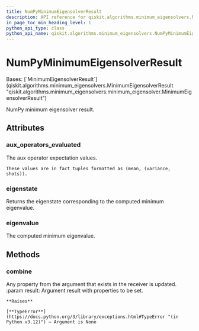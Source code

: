 ```yaml
---
title: NumPyMinimumEigensolverResult
description: API reference for qiskit.algorithms.minimum_eigensolvers.NumPyMinimumEigensolverResult
in_page_toc_min_heading_level: 1
python_api_type: class
python_api_name: qiskit.algorithms.minimum_eigensolvers.NumPyMinimumEigensolverResult
---
```


# NumPyMinimumEigensolverResult

<Class id="qiskit.algorithms.minimum_eigensolvers.NumPyMinimumEigensolverResult" isDedicatedPage={true} github="https://github.com/qiskit/qiskit/tree/stable/0.46/qiskit/algorithms/minimum_eigensolvers/numpy_minimum_eigensolver.py" signature="qiskit.algorithms.minimum_eigensolvers.NumPyMinimumEigensolverResult">
  Bases: [`MinimumEigensolverResult`](qiskit.algorithms.minimum_eigensolvers.MinimumEigensolverResult "qiskit.algorithms.minimum_eigensolvers.minimum_eigensolver.MinimumEigensolverResult")

  NumPy minimum eigensolver result.

  ## Attributes

  ### aux\_operators\_evaluated

  <Attribute id="qiskit.algorithms.minimum_eigensolvers.NumPyMinimumEigensolverResult.aux_operators_evaluated" name="aux_operators_evaluated">
    The aux operator expectation values.

    These values are in fact tuples formatted as (mean, (variance, shots)).
  </Attribute>

  ### eigenstate

  <Attribute id="qiskit.algorithms.minimum_eigensolvers.NumPyMinimumEigensolverResult.eigenstate" name="eigenstate">
    Returns the eigenstate corresponding to the computed minimum eigenvalue.
  </Attribute>

  ### eigenvalue

  <Attribute id="qiskit.algorithms.minimum_eigensolvers.NumPyMinimumEigensolverResult.eigenvalue" name="eigenvalue">
    The computed minimum eigenvalue.
  </Attribute>

  ## Methods

  ### combine

  <Function id="qiskit.algorithms.minimum_eigensolvers.NumPyMinimumEigensolverResult.combine" name="combine" signature="combine(result)">
    Any property from the argument that exists in the receiver is updated. :param result: Argument result with properties to be set.

    **Raises**

    [**TypeError**](https://docs.python.org/3/library/exceptions.html#TypeError "(in Python v3.12)") – Argument is None
  </Function>
</Class>

